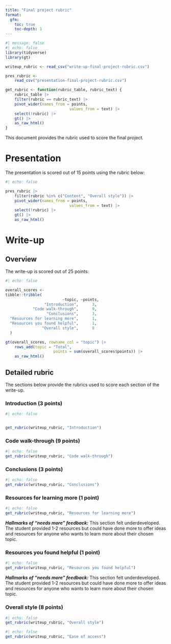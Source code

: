 ```yaml
---
title: "Final project rubric"
format:
  gfm:
    toc: true
    toc-depth: 1
---
```




```r
#| message: false
#| echo: false
library(tidyverse)
library(gt)

writeup_rubric <- read_csv("write-up-final-project-rubric.csv")

pres_rubric <- 
	read_csv("presentation-final-project-rubric.csv")

get_rubric <- function(rubric_table, rubric_text) {
	rubric_table |> 
	filter(rubric == rubric_text) |> 
	pivot_wider(names_from = points, 
							values_from = text) |> 
	select(!rubric) |> 
	gt() |> 
	as_raw_html()
}

```

This document provides the rubric used to score the final project. 

# Presentation

The presentation is scored out of 15 points using the rubric below:

```r
#| echo: false

pres_rubric |> 
	filter(rubric %in% c("Content", "Overall style")) |> 
	pivot_wider(names_from = points, 
							values_from = text) |> 
	select(!rubric) |> 
	gt() |> 
	as_raw_html()


```


# Write-up

## Overview

The write-up is scored out of 25 points:


```r
#| echo: false

overall_scores <- 
tibble::tribble(
                         ~topic, ~points,
                 "Introduction",      3,
            "Code walk-through",      9,
                  "Conclusions",      3,
  "Resources for learning more",      1,
  "Resources you found helpful",      1,
                "Overall style",      8
  )

gt(overall_scores, rowname_col = "topic") |> 
	rows_add(topic = "Total", 
					 points = sum(overall_scores$points)) |> 
	as_raw_html()
```

## Detailed rubric

The sections below provide the rubrics used to score each section of the write-up.

### Introduction (3 points)

```r
#| echo: false


get_rubric(writeup_rubric, "Introduction")


```

### **Code walk-through (9 points)**

```r
#| echo: false
get_rubric(writeup_rubric, "Code walk-through")

```

### Conclusions (3 points)

```r
#| echo: false
get_rubric(writeup_rubric, "Conclusions")
```

### Resources for learning more (1 point)

```r
#| echo: false
get_rubric(writeup_rubric, "Resources for learning more")
```

***Hallmarks of “needs more” feedback:*** This section felt underdeveloped. The student provided 1-2 resources but could have done more to offer ideas and resources for anyone who wants to learn more about their chosen topic.

### Resources you found helpful (1 point)

```r
#| echo: false
get_rubric(writeup_rubric, "Resources you found helpful")
```

***Hallmarks of “needs more” feedback:*** This section felt underdeveloped. The student provided 1-2 resources but could have done more to offer ideas and resources for anyone who wants to learn more about their chosen topic.

### Overall style (8 points)

```r
#| echo: false
get_rubric(writeup_rubric, "Overall style")
```

```r
#| echo: false
get_rubric(writeup_rubric, "Ease of access")
```
